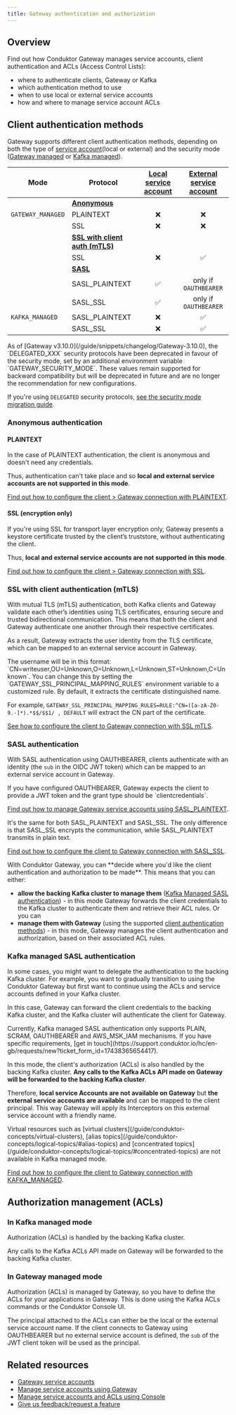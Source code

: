 ```yaml
---
title: Gateway authentication and authorization
---
```


## Overview

Find out how Conduktor Gateway manages service accounts, client authentication and ACLs (Access Control Lists):

- where to authenticate clients, Gateway or Kafka
- which authentication method to use
- when to use local or external service accounts
- how and where to manage service account ACLs

## Client authentication methods

Gateway supports different client authentication methods, depending on both the type of [service account](/guide/conduktor-concepts/gw-service-accounts)(local or external) and the security mode ([Gateway managed](#in-gateway-managed-mode) or [Kafka managed](#in-kafka-managed-mode)).

| **Mode**          | **Protocol**                                                            | [Local service account](/guide/conduktor-concepts/gw-service-accounts/#local-service-accounts)               | [External service account](/guide/conduktor-concepts/gw-service-accounts/#external-service-accounts)                  |
| ----------------- | ----------------------------------------------------------------------- | :---------------------------------: | :---------------------------------------: |
|                   | [**Anonymous**](#anonymous-authentication)                              |                                     |                                           |
| `GATEWAY_MANAGED` | PLAINTEXT                                                               |                  ❌                 |                     ❌                    |
|                   | SSL                                                                     |                  ❌                 |                     ❌                    |
|                   | [**SSL with client auth (mTLS)**](#ssl-with-client-authentication-mtls) |                                     |                                           |
|                   | SSL                                                                     |                  ❌                 |                     ✅                    |
|                   | [**SASL**](#sasl-authentication)                                        |                                     |                                           |
|                   | SASL\_PLAINTEXT                                                         |                  ✅                 |           only if `OAUTHBEARER`           |
|                   | SASL\_SSL                                                               |                  ✅                 |           only if `OAUTHBEARER`           |
| `KAFKA_MANAGED`   | SASL\_PLAINTEXT                                                         |                  ❌                 |                     ✅                    |
|                   | SASL\_SSL                                                               |                  ❌                 |                     ✅                    |

<Warning>
As of [Gateway v3.10.0](/guide/snippets/changelog/Gateway-3.10.0), the `DELEGATED_XXX` security protocols have been deprecated in favour of the security mode, set by an additional environment variable `GATEWAY_SECURITY_MODE`. These values remain supported for backward compatibility but will be deprecated in future and are no longer the recommendation for new configurations.

If you're using `DELEGATED` security protocols, [see the security mode migration guide](/guide/tutorials/migrate-gw-security).
</Warning>

### Anonymous authentication

#### PLAINTEXT

In the case of PLAINTEXT authentication, the client is anonymous and doesn't need any credentials.

Thus, authentication can't take place and so **local and external service accounts are not supported in this mode**.

[Find out how to configure the client > Gateway connection with PLAINTEXT](/guide/conduktor-in-production/deploy-artifacts/deploy-gateway/#plaintext-1).

#### SSL (encryption only)

If you're using SSL for transport layer encryption only, Gateway presents a keystore certificate trusted by the client’s truststore, without authenticating the client.

Thus, **local and external service accounts are not supported in this mode**.

[Find out how to configure the client > Gateway connection with SSL](/guide/conduktor-in-production/deploy-artifacts/deploy-gateway/#ssl-1).

### SSL with client authentication (mTLS)

With mutual TLS (mTLS) authentication, both Kafka clients and Gateway validate each other’s identities using TLS certificates, ensuring secure and trusted bidirectional communication. This means that both the client and Gateway authenticate one another through their respective certificates.

As a result, Gateway extracts the user identity from the TLS certificate, which can be mapped to an external service account in Gateway.

<Info>
The username will be in this format: `CN=writeuser,OU=Unknown,O=Unknown,L=Unknown,ST=Unknown,C=Unknown`. You can change this by setting the `GATEWAY_SSL_PRINCIPAL_MAPPING_RULES` environment variable to a customized rule. By default, it extracts the certificate distinguished name.

For example, `GATEWAY_SSL_PRINCIPAL_MAPPING_RULES=RULE:^CN=([a-zA-Z0-9.-]*).*$$/$$1/ , DEFAULT` will extract the CN part of the certificate.
</Info>

[See how to configure the client to Gateway connection with SSL mTLS](/guide/conduktor-in-production/deploy-artifacts/deploy-gateway/#mtls).

### SASL authentication

With SASL authentication using OAUTHBEARER, clients authenticate with an identity (the `sub` in the OIDC JWT token) which can be mapped to an external service account in Gateway.

<Note>
If you have configured OAUTHBEARER, Gateway expects the client to provide a JWT token and the grant type should be `clientcredentials`.
</Note>

[Find out how to manage Gateway service accounts using SASL_PLAINTEXT](/guide/conduktor-in-production/deploy-artifacts/deploy-gateway/#sasl_plaintext-1).

It's the same for both SASL_PLAINTEXT and SASL_SSL. The only difference is that SASL_SSL encrypts the communication, while SASL_PLAINTEXT transmits in plain text.

[Find out how to configure the client to Gateway connection with SASL_SSL](/guide/conduktor-in-production/deploy-artifacts/deploy-gateway/#sasl_ssl-1).

<Warning>
With Conduktor Gateway, you can **decide where you'd like the client authentication and authorization to be made**. This means that you can either:

- **allow the backing Kafka cluster to manage them** ([Kafka Managed SASL authentication](#kafka-managed-sasl-authentication)) - in this mode Gateway forwards the client credentials to the Kafka cluster to authenticate them and retrieve their ACL rules. Or you can
- **manage them with Gateway** (using the supported [client authentication methods](#client-authentication-methods)) - in this mode, Gateway manages the client authentication and authorization, based on their associated ACL rules.
</Warning>

### Kafka managed SASL authentication

In some cases, you might want to delegate the authentication to the backing Kafka cluster. For example, you want to gradually transition to using the Conduktor Gateway but first want to continue using the ACLs and service accounts defined in your Kafka cluster.

In this case, Gateway can forward the client credentials to the backing Kafka cluster, and the Kafka cluster will authenticate the client for Gateway.

<Info>
Currently, Kafka managed SASL authentication only supports PLAIN, SCRAM, OAUTHBEARER and AWS_MSK_IAM mechanisms. If you have specific requirements, [get in touch](https://support.conduktor.io/hc/en-gb/requests/new?ticket_form_id=17438365654417).
</Info>

In this mode, the client's authorization (ACLs) is also handled by the backing Kafka cluster. **Any calls to the Kafka ACLs API made on Gateway will be forwarded to the backing Kafka cluster**.

Therefore, **local service Accounts are not available on Gateway** but **the external service accounts are available** and can be mapped to the client principal. This way Gateway will apply its Interceptors on this external service account with a friendly name.

<Warning>
Virtual resources such as [virtual clusters](/guide/conduktor-concepts/virtual-clusters), [alias topics](/guide/conduktor-concepts/logical-topics/#alias-topics) and [concentrated topics](/guide/conduktor-concepts/logical-topics/#concentrated-topics) are not available in Kafka managed mode.
</Warning>

[Find out how to configure the client to Gateway connection with KAFKA_MANAGED](/guide/conduktor-in-production/deploy-artifacts/deploy-gateway/#security-protocol).

## Authorization management (ACLs)

### In Kafka managed mode

Authorization (ACLs) is handled by the backing Kafka cluster.

Any calls to the Kafka ACLs API made on Gateway will be forwarded to the backing Kafka cluster.

### In Gateway managed mode

Authorization (ACLs) is managed by Gateway, so you have to define the ACLs for your applications in Gateway. This is done using the Kafka ACLs commands or the Conduktor Console UI.

The principal attached to the ACLs can either be the local or the external service account name. If the client connects to Gateway using OAUTHBEARER but no external service account is defined, the `sub` of the JWT client token will be used as the principal.

## Related resources

- [Gateway service accounts](/guide/conduktor-concepts/gw-service-accounts)
- [Manage service accounts using Gateway](/guide/tutorials/manage-gw-sa)
- [Manage service accounts and ACLs using Console](/guide/manage-kafka/kafka-resources/service-accounts-acls)
- [Give us feedback/request a feature](https://conduktor.io/roadmap)
